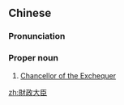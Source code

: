 ==Chinese==
{{zh-forms|s=财政大臣|type=22}}
{{zh-wp}}

===Pronunciation===
{{zh-pron
|m=Cáizhèng Dàchén
|c=coi4 zing3 daai6 san4
|cat=pn
}}

===Proper noun===
{{zh-proper noun}}

# [[Chancellor of the Exchequer]]

[[zh:財政大臣]]